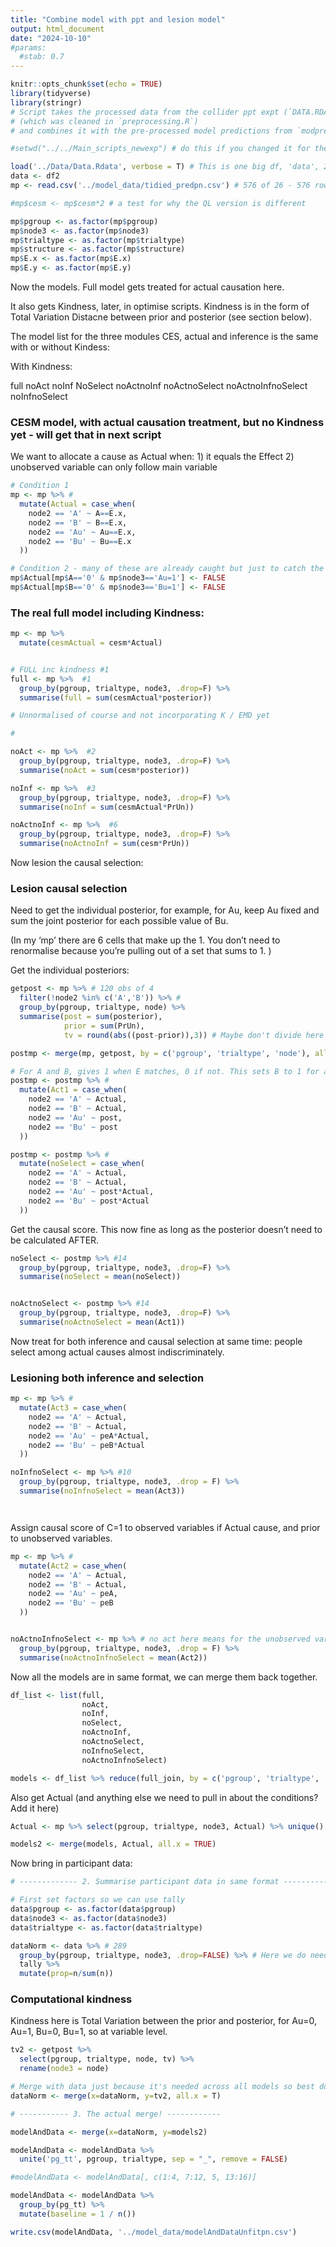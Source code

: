 ```yaml
---
title: "Combine model with ppt and lesion model"
output: html_document
date: "2024-10-10"
#params: 
  #stab: 0.7
---
```


```r
knitr::opts_chunk$set(echo = TRUE)
library(tidyverse)
library(stringr)
# Script takes the processed data from the collider ppt expt (`DATA.RDATA`) 
# (which was cleaned in `preprocessing.R`) 
# and combines it with the pre-processed model predictions from `modpred_process2.R` (`tidied_preds4.csv`)
```

```r
#setwd("../../Main_scripts_newexp") # do this if you changed it for the Data processing
```

```r
load('../Data/Data.Rdata', verbose = T) # This is one big df, 'data', 2580, of 215 ppts
data <- df2
mp <- read.csv('../model_data/tidied_predpn.csv') # 576 of 26 - 576 rows because: 3 pgroups x 12 trialtypes x 4 nodes x 4 prior possible settings of unobserved variables  

#mp$cesm <- mp$cesm*2 # a test for why the QL version is different

mp$pgroup <- as.factor(mp$pgroup)
mp$node3 <- as.factor(mp$node3)
mp$trialtype <- as.factor(mp$trialtype)
mp$structure <- as.factor(mp$structure)
mp$E.x <- as.factor(mp$E.x)
mp$E.y <- as.factor(mp$E.y)
```

Now the models.
Full model gets treated for actual causation here.

It also gets Kindness, later, in optimise scripts. Kindness is in the form of Total Variation Distacne between prior and posterior (see section below).

The model list for the three modules CES, actual and inference is the same with or without Kindess:

With Kindness:

full
noAct
noInf
NoSelect
noActnoInf
noActnoSelect
noActnoInfnoSelect
noInfnoSelect



### CESM model, with actual causation treatment, but no Kindness yet - will get that in next script

We want to allocate a cause as Actual when:
1) it equals the Effect
2) unobserved variable can only follow main variable

```r

# Condition 1
mp <- mp %>% # 
  mutate(Actual = case_when(
    node2 == 'A' ~ A==E.x,
    node2 == 'B' ~ B==E.x,
    node2 == 'Au' ~ Au==E.x,
    node2 == 'Bu' ~ Bu==E.x
  ))

# Condition 2 - many of these are already caught but just to catch the extras 
mp$Actual[mp$A=='0' & mp$node3=='Au=1'] <- FALSE
mp$Actual[mp$B=='0' & mp$node3=='Bu=1'] <- FALSE
```

### The real full model including Kindness:


```r
mp <- mp %>% 
  mutate(cesmActual = cesm*Actual)


# FULL inc kindness #1
full <- mp %>%  #1 
  group_by(pgroup, trialtype, node3, .drop=F) %>% 
  summarise(full = sum(cesmActual*posterior)) 

# Unnormalised of course and not incorporating K / EMD yet

```



```r
# 

noAct <- mp %>%  #2
  group_by(pgroup, trialtype, node3, .drop=F) %>% 
  summarise(noAct = sum(cesm*posterior)) 

noInf <- mp %>%  #3
  group_by(pgroup, trialtype, node3, .drop=F) %>% 
  summarise(noInf = sum(cesmActual*PrUn)) 

noActnoInf <- mp %>%  #6
  group_by(pgroup, trialtype, node3, .drop=F) %>% 
  summarise(noActnoInf = sum(cesm*PrUn)) 


```


Now lesion the causal selection:

### Lesion causal selection

Need to get the individual posterior, for example, for Au, keep Au fixed and sum the joint posterior for each possible value of Bu.

(In my 'mp' there are 6 cells that make up the 1. You don't need to renormalise because you're pulling out of a set that sums to 1. )

Get the individual posteriors:

```r
getpost <- mp %>% # 120 obs of 4
  filter(!node2 %in% c('A','B')) %>% # 
  group_by(pgroup, trialtype, node) %>% 
  summarise(post = sum(posterior),
            prior = sum(PrUn),
            tv = round(abs((post-prior)),3)) # Maybe don't divide here by 2? Because both Au=1 and Au=0 need the value separately

```


```r

postmp <- merge(mp, getpost, by = c('pgroup', 'trialtype', 'node'), all.x = TRUE)

# For A and B, gives 1 when E matches, 0 if not. This sets B to 1 for actual cause, eg. if B=0 when E=0
postmp <- postmp %>% # 
  mutate(Act1 = case_when(
    node2 == 'A' ~ Actual,
    node2 == 'B' ~ Actual,
    node2 == 'Au' ~ post,
    node2 == 'Bu' ~ post
  ))

postmp <- postmp %>% #
  mutate(noSelect = case_when(
    node2 == 'A' ~ Actual,
    node2 == 'B' ~ Actual,
    node2 == 'Au' ~ post*Actual,
    node2 == 'Bu' ~ post*Actual
  ))

```


Get the causal score. This now fine as long as the posterior doesn't need to be calculated AFTER.

```r

noSelect <- postmp %>% #14
  group_by(pgroup, trialtype, node3, .drop=F) %>% 
  summarise(noSelect = mean(noSelect)) 


noActnoSelect <- postmp %>% #14
  group_by(pgroup, trialtype, node3, .drop=F) %>% 
  summarise(noActnoSelect = mean(Act1)) 

```


Now treat for both inference and causal selection at same time: people select among actual causes almost indiscriminately.

### Lesioning both inference and selection


```r

mp <- mp %>% # 
  mutate(Act3 = case_when(
    node2 == 'A' ~ Actual,
    node2 == 'B' ~ Actual,
    node2 == 'Au' ~ peA*Actual,
    node2 == 'Bu' ~ peB*Actual
  ))

noInfnoSelect <- mp %>% #10
  group_by(pgroup, trialtype, node3, .drop = F) %>% 
  summarise(noInfnoSelect = mean(Act3))




```


Assign causal score of C=1 to observed variables if Actual cause, and prior to unobserved variables.

```r

mp <- mp %>% # 
  mutate(Act2 = case_when(
    node2 == 'A' ~ Actual,
    node2 == 'B' ~ Actual,
    node2 == 'Au' ~ peA,
    node2 == 'Bu' ~ peB
  ))


noActnoInfnoSelect <- mp %>% # no act here means for the unobserved variables 
  group_by(pgroup, trialtype, node3, .drop = F) %>% 
  summarise(noActnoInfnoSelect = mean(Act2))


```


Now all the models are in same format, we can merge them back together. 

```r
df_list <- list(full, 
                noAct, 
                noInf, 
                noSelect, 
                noActnoInf, 
                noActnoSelect, 
                noInfnoSelect, 
                noActnoInfnoSelect) 

models <- df_list %>% reduce(full_join, by = c('pgroup', 'trialtype', 'node3'))

```

Also get Actual (and anything else we need to pull in about the conditions? Add it here)

```r
Actual <- mp %>% select(pgroup, trialtype, node3, Actual) %>% unique()
```

```r
models2 <- merge(models, Actual, all.x = TRUE)
```


Now bring in participant data:

```r
# ------------- 2. Summarise participant data in same format ---------------------

# First set factors so we can use tally
data$pgroup <- as.factor(data$pgroup)
data$node3 <- as.factor(data$node3)
data$trialtype <- as.factor(data$trialtype)

dataNorm <- data %>% # 289
  group_by(pgroup, trialtype, node3, .drop=FALSE) %>% # Here we do need the .drop to get all the combinations
  tally %>% 
  mutate(prop=n/sum(n))
```

### Computational kindness

Kindness here is Total Variation between the prior and posterior, for Au=0, Au=1, Bu=0, Bu=1, so at variable level. 

```r

tv2 <- getpost %>% 
  select(pgroup, trialtype, node, tv) %>% 
  rename(node3 = node)

# Merge with data just because it's needed across all models so best do it once here
dataNorm <- merge(x=dataNorm, y=tv2, all.x = T) 

```


```r
# ----------- 3. The actual merge! ------------ 

modelAndData <- merge(x=dataNorm, y=models2) 

modelAndData <- modelAndData %>% 
  unite('pg_tt', pgroup, trialtype, sep = "_", remove = FALSE)

#modelAndData <- modelAndData[, c(1:4, 7:12, 5, 13:16)]

modelAndData <- modelAndData %>%
  group_by(pg_tt) %>%
  mutate(baseline = 1 / n())

```


```r
write.csv(modelAndData, '../model_data/modelAndDataUnfitpn.csv')  
```

